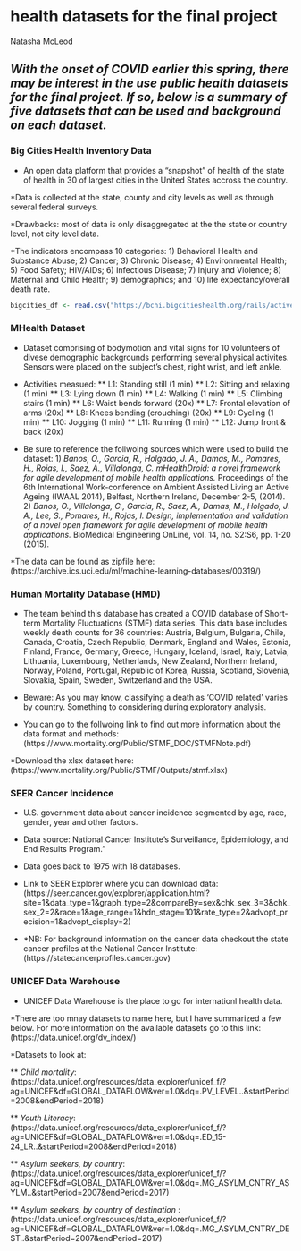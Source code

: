# health datasets for the final project

Natasha McLeod

## *With the onset of COVID earlier this spring, there may be interest in the use public health datasets for the final project. If so, below is a summary of five datasets that can be used and background on each dataset.* 


### **Big Cities Health Inventory Data**
* An open data platform that provides a "snapshot" of health of the state of health in 30 of largest cities in the United States accross the country. 

*Data is collected at the state, county and city levels as well as through several federal surveys. 

*Drawbacks: most of data is only disaggregated at the the state or country level, not city level data. 

*The indicators encompass 10 categories: 1) Behavioral Health and Substance Abuse; 2) Cancer; 3) Chronic Disease; 4) Environmental Health; 5) Food Safety; HIV/AIDs; 6) Infectious Disease; 7) Injury and Violence; 8) Maternal and Child Health; 9) demographics; and 10) life expectancy/overall death rate.

```r
bigcities_df <- read.csv("https://bchi.bigcitieshealth.org/rails/active_storage/blobs/eyJfcmFpbHMiOnsibWVzc2FnZSI6IkJBaHBPUT09IiwiZXhwIjpudWxsLCJwdXIiOiJibG9iX2lkIn19--d420076690399fd28de697fa5a876e8b1d3188ac/BCHI-dataset_2019-03-04.csv?disposition=attachment")
```

### **MHealth Dataset**
* Dataset comprising of bodymotion and vital signs for 10 volunteers of divese demographic backgrounds performing several physical activites. Sensors were placed on the subject's chest, right wrist, and left ankle.

* Activities measued: 
  ** L1: Standing still (1 min) 
  ** L2: Sitting and relaxing (1 min) 
  ** L3: Lying down (1 min) 
  ** L4: Walking (1 min) 
  ** L5: Climbing stairs (1 min) 
  ** L6: Waist bends forward (20x) 
  ** L7: Frontal elevation of arms (20x) 
  ** L8: Knees bending (crouching) (20x) 
  ** L9: Cycling (1 min) 
  ** L10: Jogging (1 min) 
  ** L11: Running (1 min) 
  ** L12: Jump front & back (20x) 
  
* Be sure to reference the follwoing sources which were used to build the dataset: 1) *Banos, O., Garcia, R., Holgado, J. A., Damas, M., Pomares, H., Rojas, I., Saez, A., Villalonga, C. mHealthDroid: a novel framework for agile development of mobile health applications.* Proceedings of the 6th International Work-conference on Ambient Assisted Living an Active Ageing (IWAAL 2014), Belfast, Northern Ireland, December 2-5, (2014). 2) *Banos, O., Villalonga, C., Garcia, R., Saez, A., Damas, M., Holgado, J. A., Lee, S., Pomares, H., Rojas, I. Design, implementation and validation of a novel open framework for agile development of mobile health applications.* BioMedical Engineering OnLine, vol. 14, no. S2:S6, pp. 1-20 (2015).

*The data can be found as zipfile here: (https://archive.ics.uci.edu/ml/machine-learning-databases/00319/)


### **Human Mortality Database (HMD)**

* The team behind this database has created a COVID database of Short-term Mortality Fluctuations (STMF) data series. This data base includes weekly death counts for 36 countries: Austria, Belgium, Bulgaria, Chile, Canada, Croatia, Czech Republic, Denmark, England and Wales, Estonia, Finland, France, Germany, Greece, Hungary, Iceland, Israel, Italy, Latvia, Lithuania, Luxembourg, Netherlands, New Zealand, Northern Ireland, Norway, Poland, Portugal, Republic of Korea, Russia, Scotland, Slovenia, Slovakia, Spain, Sweden, Switzerland and the USA.

* Beware: As you may know, classifying a death as 'COVID related' varies by country. Something to considering during exploratory analysis. 

* You can go to the follwoing link to find out more information about the data format and methods: (https://www.mortality.org/Public/STMF_DOC/STMFNote.pdf)

*Download the xlsx dataset here:(https://www.mortality.org/Public/STMF/Outputs/stmf.xlsx)



### **SEER Cancer Incidence**

* U.S. government data about cancer incidence segmented by age, race, gender, year and other factors. 

* Data source: National Cancer Institute's Surveillance, Epidemiology, and End Results Program."

* Data goes back to 1975 with 18 databases. 

* Link to SEER Explorer where you can download data:
(https://seer.cancer.gov/explorer/application.html?site=1&data_type=1&graph_type=2&compareBy=sex&chk_sex_3=3&chk_sex_2=2&race=1&age_range=1&hdn_stage=101&rate_type=2&advopt_precision=1&advopt_display=2)

* *NB: For background information on the cancer data checkout the state cancer profiles at the National Cancer Institute: (https://statecancerprofiles.cancer.gov)



### **UNICEF Data Warehouse**

* UNICEF Data Warehouse is the place to go for internationl health data. 

*There are too mnay datasets to name here, but I have summarized a few below. For more information on the available datasets go to this link: 
(https://data.unicef.org/dv_index/)

*Datasets to look at: 

** *Child mortality*: (https://data.unicef.org/resources/data_explorer/unicef_f/?ag=UNICEF&df=GLOBAL_DATAFLOW&ver=1.0&dq=.PV_LEVEL..&startPeriod=2008&endPeriod=2018)

** *Youth Literacy*: 
(https://data.unicef.org/resources/data_explorer/unicef_f/?ag=UNICEF&df=GLOBAL_DATAFLOW&ver=1.0&dq=.ED_15-24_LR..&startPeriod=2008&endPeriod=2018)

** *Asylum seekers, by country*: (https://data.unicef.org/resources/data_explorer/unicef_f/?ag=UNICEF&df=GLOBAL_DATAFLOW&ver=1.0&dq=.MG_ASYLM_CNTRY_ASYLM..&startPeriod=2007&endPeriod=2017)

** *Asylum seekers, by country of destination* :(https://data.unicef.org/resources/data_explorer/unicef_f/?ag=UNICEF&df=GLOBAL_DATAFLOW&ver=1.0&dq=.MG_ASYLM_CNTRY_DEST..&startPeriod=2007&endPeriod=2017)


